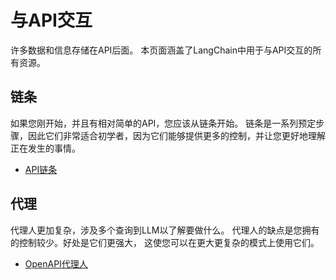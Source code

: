 # 与API交互

许多数据和信息存储在API后面。
本页面涵盖了LangChain中用于与API交互的所有资源。

## 链条

如果您刚开始，并且有相对简单的API，您应该从链条开始。
链条是一系列预定步骤，因此它们非常适合初学者，因为它们能够提供更多的控制，并让您更好地理解正在发生的事情。

- [API链条](/docs/modules/chains/how_to/api.html)

## 代理

代理人更加复杂，涉及多个查询到LLM以了解要做什么。
代理人的缺点是您拥有的控制较少。好处是它们更强大，
这使您可以在更大更复杂的模式上使用它们。

- [OpenAPI代理人](/docs/modules/agents/tools/toolkits/examples/openapi.html)
